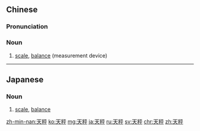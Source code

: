 ==Chinese==
{{zh-forms}}

===Pronunciation===
{{zh-pron
|m=tiānpíng,tiānchèng
|c=tin1 cing3,tin1 ping4
|mn=thian-pêng
|cat=n
}}

===Noun===
{{zh-noun}}

# [[scale]], [[balance]] (measurement device)

----

==Japanese==
{{ja-kanjitab|てん|びん|yomi=on}}

===Noun===
{{ja-noun|てんびん}}

# [[scale]], [[balance]]

[[zh-min-nan:天秤]]
[[ko:天秤]]
[[mg:天秤]]
[[ja:天秤]]
[[ru:天秤]]
[[sv:天秤]]
[[chr:天秤]]
[[zh:天秤]]